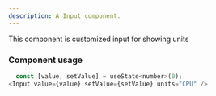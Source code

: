 ```yaml
---
description: A Input component.
---
```



This component is customized input for showing units

### Component usage
```js
  const [value, setValue] = useState<number>(0);
<Input value={value} setValue={setValue} units="CPU" />
```